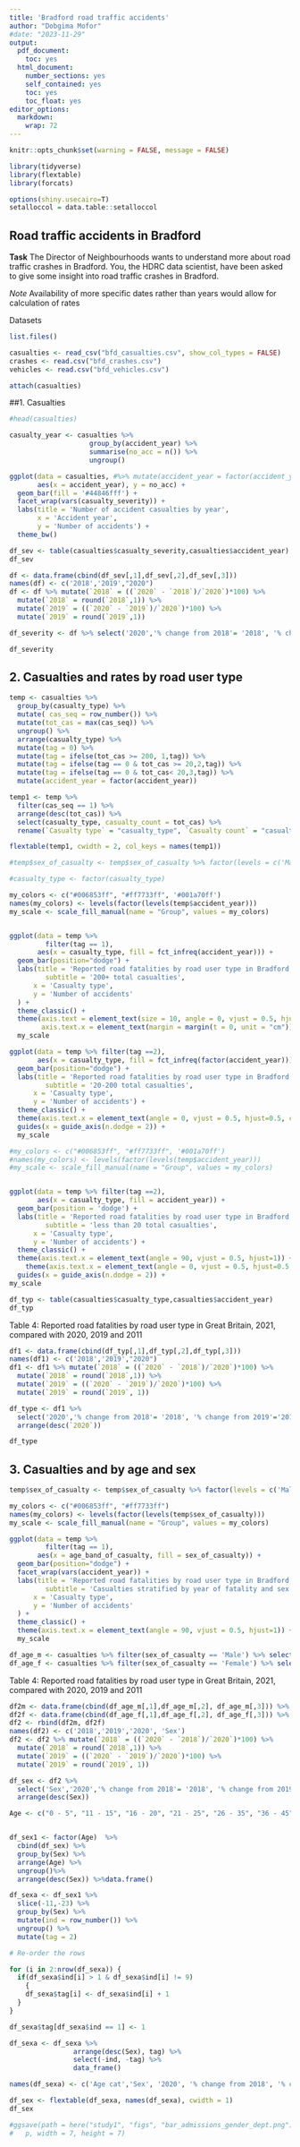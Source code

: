 ```yaml
---
title: 'Bradford road traffic accidents'
author: "Dobgima Mofor"
#date: "2023-11-29"
output:
  pdf_document:
    toc: yes
  html_document:
    number_sections: yes
    self_contained: yes
    toc: yes
    toc_float: yes
editor_options: 
  markdown: 
    wrap: 72
---
```


```r

knitr::opts_chunk$set(warning = FALSE, message = FALSE) 

library(tidyverse)
library(flextable)
library(forcats)

options(shiny.usecairo=T)
setalloccol = data.table::setalloccol
```

## Road traffic accidents in Bradford

**Task** The Director of Neighbourhoods wants to understand more about
road traffic crashes in Bradford. You, the HDRC data scientist, have
been asked to give some insight into road traffic crashes in Bradford.

*Note* Availability of more specific dates rather than years would allow
for calculation of rates

Datasets

```r
list.files()
```

```r
casualties <- read_csv("bfd_casualties.csv", show_col_types = FALSE)
crashes <- read.csv("bfd_crashes.csv")
vehicles <- read.csv("bfd_vehicles.csv")

attach(casualties)
```

##1. Casualties

```r
#head(casualties)

casualty_year <- casualties %>% 
                    group_by(accident_year) %>% 
                    summarise(no_acc = n()) %>% 
                    ungroup()

ggplot(data = casualties, #%>% mutate(accident_year = factor(accident_year))
       aes(x = accident_year), y = no_acc) +
  geom_bar(fill = '#44846fff') +
  facet_wrap(vars(casualty_severity)) +
  labs(title = 'Number of accident casualties by year',
       x = 'Accident year',
       y = 'Number of accidents') +
  theme_bw()

```

```r
df_sev <- table(casualties$casualty_severity,casualties$accident_year)
df_sev
```

```r
df <- data.frame(cbind(df_sev[,1],df_sev[,2],df_sev[,3]))
names(df) <- c('2018','2019',"2020")
df <- df %>% mutate(`2018` = ((`2020` - `2018`)/`2020`)*100) %>% 
  mutate(`2018` = round(`2018`,1)) %>% 
  mutate(`2019` = ((`2020` - `2019`)/`2020`)*100) %>% 
  mutate(`2019` = round(`2019`,1))

df_severity <- df %>% select('2020','% change from 2018'= '2018', '% change from 2019'='2019')

df_severity

```
## 2. Casualties and rates by road user type

```r
temp <- casualties %>% 
  group_by(casualty_type) %>% 
  mutate( cas_seq = row_number()) %>%
  mutate(tot_cas = max(cas_seq)) %>% 
  ungroup() %>% 
  arrange(casualty_type) %>% 
  mutate(tag = 0) %>% 
  mutate(tag = ifelse(tot_cas >= 200, 1,tag)) %>% 
  mutate(tag = ifelse(tag == 0 & tot_cas >= 20,2,tag)) %>% 
  mutate(tag = ifelse(tag == 0 & tot_cas< 20,3,tag)) %>%
  mutate(accident_year = factor(accident_year))

temp1 <- temp %>% 
  filter(cas_seq == 1) %>% 
  arrange(desc(tot_cas)) %>% 
  select(casualty_type, casualty_count = tot_cas) %>% 
  rename(`Casualty type` = "casualty_type", `Casualty count` = "casualty_count")

flextable(temp1, cwidth = 2, col_keys = names(temp1))
```

```r

#temp$sex_of_casualty <- temp$sex_of_casualty %>% factor(levels = c('Male','Female'))

#casualty_type <- factor(casualty_type)

my_colors <- c("#006853ff", "#ff7733ff", '#001a70ff')  
names(my_colors) <- levels(factor(levels(temp$accident_year)))
my_scale <- scale_fill_manual(name = "Group", values = my_colors) 


ggplot(data = temp %>% 
         filter(tag == 1),
       aes(x = casualty_type, fill = fct_infreq(accident_year))) +
  geom_bar(position="dodge") +
  labs(title = 'Reported road fatalities by road user type in Bradford, 2020 compared with 2018',
         subtitle = '200+ total casualties',
      x = 'Casualty type',
      y = 'Number of accidents'
  ) +
  theme_classic() +
  theme(axis.text = element_text(size = 10, angle = 0, vjust = 0.5, hjust=0.5),
        axis.text.x = element_text(margin = margin(t = 0, unit = "cm"))) +
  my_scale
```

```r

ggplot(data = temp %>% filter(tag ==2),
       aes(x = casualty_type, fill = fct_infreq(factor(accident_year)))) +
  geom_bar(position="dodge") +
  labs(title = 'Reported road fatalities by road user type in Bradford for 2018, 2019 and 2020 ',
         subtitle = '20-200 total casualties',
      x = 'Casualty type',
      y = 'Number of accidents') +
  theme_classic() +
  theme(axis.text.x = element_text(angle = 0, vjust = 0.5, hjust=0.5, color="black",  size=8)) +
  guides(x = guide_axis(n.dodge = 2)) +
  my_scale
```

```r

#my_colors <- c("#006853ff", "#ff7733ff", '#001a70ff')  
#names(my_colors) <- levels(factor(levels(temp$accident_year)))
#my_scale <- scale_fill_manual(name = "Group", values = my_colors) 


ggplot(data = temp %>% filter(tag ==2),
       aes(x = casualty_type, fill = accident_year)) +
  geom_bar(position = 'dodge') +
  labs(title = 'Reported road fatalities by road user type in Bradford, 2020 compared with 2018',
         subtitle = 'less than 20 total casualties',
      x = 'Casualty type',
      y = 'Number of accidents') +
  theme_classic() +
  theme(axis.text.x = element_text(angle = 90, vjust = 0.5, hjust=1)) +
    theme(axis.text.x = element_text(angle = 0, vjust = 0.5, hjust=0.5, color="black",  size=8)) +
  guides(x = guide_axis(n.dodge = 2)) +
my_scale

```

```r
df_typ <- table(casualties$casualty_type,casualties$accident_year)
df_typ
```

Table 4: Reported road fatalities by road user type in Great Britain,
2021, compared with 2020, 2019 and 2011

```r
df1 <- data.frame(cbind(df_typ[,1],df_typ[,2],df_typ[,3]))
names(df1) <- c('2018','2019',"2020")
df1 <- df1 %>% mutate(`2018` = ((`2020` - `2018`)/`2020`)*100) %>% 
  mutate(`2018` = round(`2018`,1)) %>% 
  mutate(`2019` = ((`2020` - `2019`)/`2020`)*100) %>% 
  mutate(`2019` = round(`2019`, 1))

df_type <- df1 %>% 
  select('2020','% change from 2018'= '2018', '% change from 2019'='2019') %>% 
  arrange(desc(`2020`))

df_type 

```

## 3. Casualties and by age and sex

```r

temp$sex_of_casualty <- temp$sex_of_casualty %>% factor(levels = c('Male','Female'))

my_colors <- c("#006853ff", "#ff7733ff")  
names(my_colors) <- levels(factor(levels(temp$sex_of_casualty)))
my_scale <- scale_fill_manual(name = "Group", values = my_colors) 

ggplot(data = temp %>% 
         filter(tag == 1),
       aes(x = age_band_of_casualty, fill = sex_of_casualty)) +
  geom_bar(position="dodge") +
  facet_wrap(vars(accident_year)) +
  labs(title = 'Reported road fatalities by road user type in Bradford, 2020 compared with 2018',
         subtitle = 'Casualties stratified by year of fatality and sex of casualty',
      x = 'Casualty type',
      y = 'Number of accidents'
  ) +
  theme_classic() +
  theme(axis.text.x = element_text(angle = 90, vjust = 0.5, hjust=1)) +
  my_scale

```

```r
df_age_m <- casualties %>% filter(sex_of_casualty == 'Male') %>% select(age_band_of_casualty,accident_year) %>% table()
df_age_f <- casualties %>% filter(sex_of_casualty == 'Female') %>% select(age_band_of_casualty,accident_year) %>% table()
```

Table 4: Reported road fatalities by road user type in Great Britain,
2021, compared with 2020, 2019 and 2011

```r
df2m <- data.frame(cbind(df_age_m[,1],df_age_m[,2], df_age_m[,3])) %>% mutate(Sex = 'Male')
df2f <- data.frame(cbind(df_age_f[,1],df_age_f[,2], df_age_f[,3])) %>% mutate(Sex = 'Female')
df2 <- rbind(df2m, df2f)
names(df2) <- c('2018','2019','2020', 'Sex')
df2 <- df2 %>% mutate(`2018` = ((`2020` - `2018`)/`2020`)*100) %>% 
  mutate(`2018` = round(`2018`,1)) %>% 
  mutate(`2019` = ((`2020` - `2019`)/`2020`)*100) %>% 
  mutate(`2019` = round(`2019`, 1))

df_sex <- df2 %>% 
  select('Sex','2020','% change from 2018'= '2018', '% change from 2019'='2019') %>% 
  arrange(desc(Sex))

Age <- c("0 - 5", "11 - 15", "16 - 20", "21 - 25", "26 - 35", "36 - 45", "46 - 55", "56 - 65", "6 - 10", "66 - 75", "Data missing or out of range", "Over 75", "0 - 5", "11 - 15", "16 - 20", "21 - 25", "26 - 35", "36 - 45", "46 - 55", "56 - 65", "6 - 10", "66 - 75", "Data missing or out of range", "Over 75")


df_sex1 <- factor(Age)  %>%
  cbind(df_sex) %>%
  group_by(Sex) %>% 
  arrange(Age) %>%
  ungroup()%>%
  arrange(desc(Sex)) %>%data.frame()

df_sexa <- df_sex1 %>% 
  slice(-11,-23) %>%
  group_by(Sex) %>% 
  mutate(ind = row_number()) %>% 
  ungroup() %>% 
  mutate(tag = 2)

# Re-order the rows

for (i in 2:nrow(df_sexa)) {
  if(df_sexa$ind[i] > 1 & df_sexa$ind[i] != 9)
    {
    df_sexa$tag[i] <- df_sexa$ind[i] + 1
  }
}

df_sexa$tag[df_sexa$ind == 1] <- 1

df_sexa <- df_sexa %>% 
                arrange(desc(Sex), tag) %>% 
                select(-ind, -tag) %>% 
                data_frame()

names(df_sexa) <- c('Age cat','Sex', '2020', '% change from 2018', '% change from 2019')

df_sex <- flextable(df_sexa, names(df_sexa), cwidth = 1)
df_sex
```

```r
#ggsave(path = here("study1", "figs", "bar_admissions_gender_dept.png"), 
#	p, width = 7, height = 7)
```

